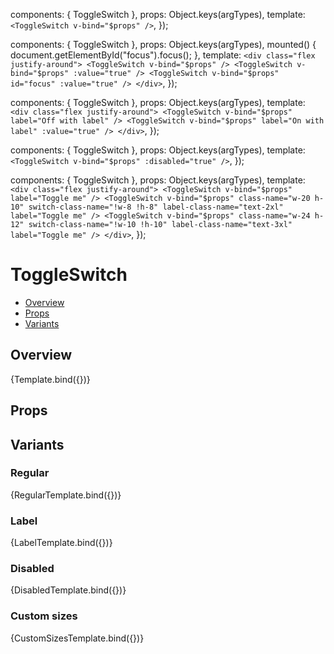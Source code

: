 
<Meta
  title="Inputs/ToggleSwitch"
  component={ToggleSwitch}
/>

  components: { ToggleSwitch },
  props: Object.keys(argTypes),
  template: `<ToggleSwitch v-bind="$props" />`,
});

  components: { ToggleSwitch },
  props: Object.keys(argTypes),
  mounted() {
    document.getElementById("focus").focus();
  },
  template: `
    <div class="flex justify-around">
      <ToggleSwitch v-bind="$props" />
      <ToggleSwitch v-bind="$props" :value="true" />
      <ToggleSwitch v-bind="$props" id="focus" :value="true" />
    </div>
  `,
});

  components: { ToggleSwitch },
  props: Object.keys(argTypes),
  template: `
    <div class="flex justify-around">
      <ToggleSwitch v-bind="$props" label="Off with label" />
      <ToggleSwitch v-bind="$props" label="On with label" :value="true" />
    </div>
  `,
});

  components: { ToggleSwitch },
  props: Object.keys(argTypes),
  template: `<ToggleSwitch v-bind="$props" :disabled="true" />`,
});

  components: { ToggleSwitch },
  props: Object.keys(argTypes),
  template: `
    <div class="flex justify-around">
      <ToggleSwitch v-bind="$props" label="Toggle me" />
      <ToggleSwitch v-bind="$props" class-name="w-20 h-10" switch-class-name="!w-8 !h-8" label-class-name="text-2xl" label="Toggle me" />
      <ToggleSwitch v-bind="$props" class-name="w-24 h-12" switch-class-name="!w-10 !h-10" label-class-name="text-3xl" label="Toggle me" />
    </div>
  `,
});

# ToggleSwitch

- [Overview](#overview)
- [Props](#props)
- [Variants](#variants)

## Overview

<Canvas>
  <Story name="Overview">
    {Template.bind({})}
  </Story>
</Canvas>

## Props

<ArgsTable story="Overview" />

## Variants

### Regular

<Canvas>
  <Story name="Regular">
    {RegularTemplate.bind({})}
  </Story>
</Canvas>

### Label

<Canvas>
  <Story name="Label">
    {LabelTemplate.bind({})}
  </Story>
</Canvas>

### Disabled

<Canvas>
  <Story name="Disabled">
    {DisabledTemplate.bind({})}
  </Story>
</Canvas>

### Custom sizes

<Canvas>
  <Story name="CustomSizes">
    {CustomSizesTemplate.bind({})}
  </Story>
</Canvas>
